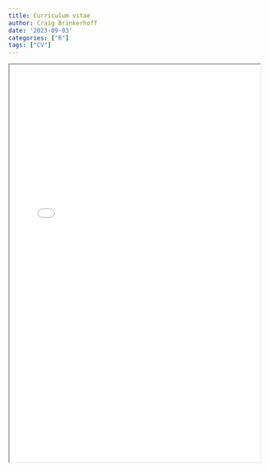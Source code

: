 ```yaml
---
title: Curriculum vitae
author: Craig Brinkerhoff
date: '2023-09-03'
categories: ["R"]
tags: ["CV"]
---
```

<center>
<iframe src="Brinkerhoff_CV_public.pdf" width="100%" height="800px"></iframe>
</center>